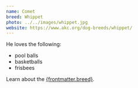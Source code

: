 ```yaml
---
name: Comet
breed: Whippet
photo: ../../images/whippet.jpg
website: https://www.akc.org/dog-breeds/whippet/
---
```



<Greet name={frontmatter.name} />

He loves the following:

- pool balls
- basketballs
- frisbees

Learn about the <a href={frontmatter.website}>{frontmatter.breed}</a>.
